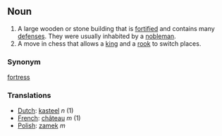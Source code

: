 == Noun ==
#A large wooden or stone building that is [[fortified]] and contains many [[defense]]s.  They were usually inhabited by a [[nobleman]].
#A move in chess that allows a [[king]] and a [[rook]] to switch places.

=== Synonym===
[[fortress]]

=== Translations ===
*[[Dutch]]: [[kasteel]] ''n'' (1)
*[[French]]: [[château]] ''m'' (1)
*[[Polish]]: [[zamek]] ''m''